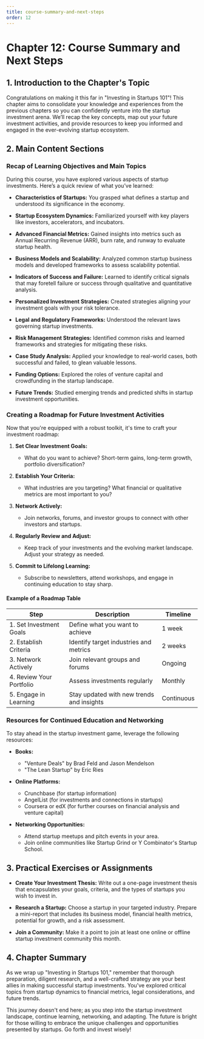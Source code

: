 ```yaml
---
title: course-summary-and-next-steps
order: 12
---
```


# Chapter 12: Course Summary and Next Steps

## 1. Introduction to the Chapter's Topic
Congratulations on making it this far in "Investing in Startups 101"! This chapter aims to consolidate your knowledge and experiences from the previous chapters so you can confidently venture into the startup investment arena. We’ll recap the key concepts, map out your future investment activities, and provide resources to keep you informed and engaged in the ever-evolving startup ecosystem.

## 2. Main Content Sections

### Recap of Learning Objectives and Main Topics
During this course, you have explored various aspects of startup investments. Here’s a quick review of what you’ve learned:

- **Characteristics of Startups:** You grasped what defines a startup and understood its significance in the economy.

- **Startup Ecosystem Dynamics:** Familiarized yourself with key players like investors, accelerators, and incubators.

- **Advanced Financial Metrics:** Gained insights into metrics such as Annual Recurring Revenue (ARR), burn rate, and runway to evaluate startup health.

- **Business Models and Scalability:** Analyzed common startup business models and developed frameworks to assess scalability potential.

- **Indicators of Success and Failure:** Learned to identify critical signals that may foretell failure or success through qualitative and quantitative analysis.

- **Personalized Investment Strategies:** Created strategies aligning your investment goals with your risk tolerance.

- **Legal and Regulatory Frameworks:** Understood the relevant laws governing startup investments.

- **Risk Management Strategies:** Identified common risks and learned frameworks and strategies for mitigating these risks.

- **Case Study Analysis:** Applied your knowledge to real-world cases, both successful and failed, to glean valuable lessons.

- **Funding Options:** Explored the roles of venture capital and crowdfunding in the startup landscape.

- **Future Trends:** Studied emerging trends and predicted shifts in startup investment opportunities.

### Creating a Roadmap for Future Investment Activities
Now that you're equipped with a robust toolkit, it's time to craft your investment roadmap:

1. **Set Clear Investment Goals:**
   - What do you want to achieve? Short-term gains, long-term growth, portfolio diversification?

2. **Establish Your Criteria:**
   - What industries are you targeting? What financial or qualitative metrics are most important to you?

3. **Network Actively:**
   - Join networks, forums, and investor groups to connect with other investors and startups.

4. **Regularly Review and Adjust:**
   - Keep track of your investments and the evolving market landscape. Adjust your strategy as needed.

5. **Commit to Lifelong Learning:**
   - Subscribe to newsletters, attend workshops, and engage in continuing education to stay sharp.

#### Example of a Roadmap Table

| Step                       | Description                               | Timeline         |
|----------------------------|-------------------------------------------|------------------|
| 1. Set Investment Goals     | Define what you want to achieve         | 1 week           |
| 2. Establish Criteria       | Identify target industries and metrics   | 2 weeks          |
| 3. Network Actively         | Join relevant groups and forums          | Ongoing          |
| 4. Review Your Portfolio    | Assess investments regularly              | Monthly          |
| 5. Engage in Learning       | Stay updated with new trends and insights| Continuous        |

### Resources for Continued Education and Networking
To stay ahead in the startup investment game, leverage the following resources:

- **Books:**
  - "Venture Deals" by Brad Feld and Jason Mendelson
  - "The Lean Startup" by Eric Ries

- **Online Platforms:**
  - Crunchbase (for startup information)
  - AngelList (for investments and connections in startups)
  - Coursera or edX (for further courses on financial analysis and venture capital)

- **Networking Opportunities:**
  - Attend startup meetups and pitch events in your area.
  - Join online communities like Startup Grind or Y Combinator's Startup School.

## 3. Practical Exercises or Assignments
- **Create Your Investment Thesis:**
  Write out a one-page investment thesis that encapsulates your goals, criteria, and the types of startups you wish to invest in.

- **Research a Startup:**
  Choose a startup in your targeted industry. Prepare a mini-report that includes its business model, financial health metrics, potential for growth, and a risk assessment.

- **Join a Community:**
  Make it a point to join at least one online or offline startup investment community this month.

## 4. Chapter Summary
As we wrap up "Investing in Startups 101," remember that thorough preparation, diligent research, and a well-crafted strategy are your best allies in making successful startup investments. You've explored critical topics from startup dynamics to financial metrics, legal considerations, and future trends.

This journey doesn't end here; as you step into the startup investment landscape, continue learning, networking, and adapting. The future is bright for those willing to embrace the unique challenges and opportunities presented by startups. Go forth and invest wisely!
